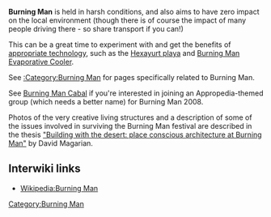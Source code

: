 '''Burning Man''' is held in harsh conditions, and also aims to have zero impact on the local environment (though there is of course the impact of many people driving there - so share transport if you can!)

This can be a great time to experiment with and get the benefits of [[appropriate technology]], such as the [[Hexayurt playa]] and [[Burning Man Evaporative Cooler]].

See [[:Category:Burning Man]] for pages specifically related to Burning Man.

See [[Burning Man Cabal]] if you're interested in joining an Appropedia-themed group (which needs a better name) for Burning Man 2008.

Photos of the very creative living structures and a description of some of the issues involved in surviving the Burning Man festival are described in the thesis
[http://files.howtolivewiki.com/David_Magarian_Thesis.pdf "Building with the desert: place conscious architecture at Burning Man"]
by David Magarian.



== Interwiki links ==

* [[Wikipedia:Burning Man]]

[[Category:Burning Man]]